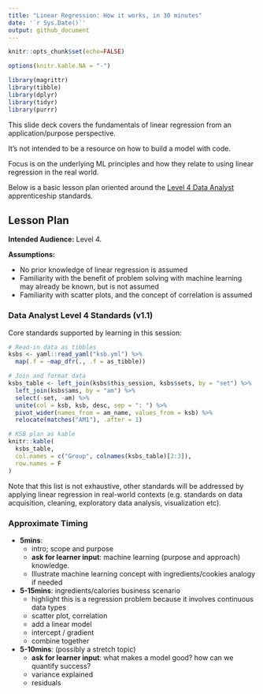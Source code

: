 ```yaml
---
title: "Linear Regression: How it works, in 30 minutes"
date: '`r Sys.Date()`'
output: github_document
---
```


```r
knitr::opts_chunk$set(echo=FALSE)

options(knitr.kable.NA = "-")
```

```r
library(magrittr)
library(tibble)
library(dplyr)
library(tidyr)
library(purrr)
```
This slide deck covers the fundamentals of linear regression from an 
application/purpose perspective. 

It's not intended to be a resource on how to build a model with code. 

Focus is on the underlying ML principles and how they relate to using linear 
regression in the real world.

Below is a basic lesson plan oriented around the [Level 4 Data Analyst](https://www.instituteforapprenticeships.org/apprenticeship-standards/data-analyst/)
apprenticeship standards.

## Lesson Plan

**Intended Audience:** Level 4. 

**Assumptions:**

  - No prior knowledge of linear regression is assumed
  - Familiarity with the benefit of problem solving with machine learning may 
    already be known, but is not assumed
  - Familiarity with scatter plots, and the concept of correlation is assumed

### Data Analyst Level 4 Standards (v1.1)

Core standards supported by learning in this session:

```r
# Read-in data as tibbles
ksbs <- yaml::read_yaml("ksb.yml") %>% 
  map(.f = ~map_dfr(., .f = as_tibble))

# Join and format data
ksbs_table <- left_join(ksbs$this_session, ksbs$sets, by = "set") %>% 
  left_join(ksbs$ams, by = "am") %>% 
  select(-set, -am) %>% 
  unite(col = ksb, ksb, desc, sep = ": ") %>% 
  pivot_wider(names_from = am_name, values_from = ksb) %>% 
  relocate(matches("AM1"), .after = 1)
```

```r
# KSB plan as kable
knitr::kable(
  ksbs_table,
  col.names = c("Group", colnames(ksbs_table)[2:3]),
  row.names = F
)
```

Note that this list is not exhaustive, other standards will be addressed by
applying linear regression in real-world contexts (e.g. standards on 
data acquisition, cleaning, exploratory data analysis, visualization etc).

### Approximate Timing

- **5mins**: 
    - intro; scope and purpose
    - **ask for learner input**: machine learning (purpose and approach) 
      knowledge. 
    - Illustrate machine learning concept with ingredients/cookies analogy if
      needed
- **5-15mins**: ingredients/calories business scenario
    - highlight this is a regression problem because it involves continuous data 
      types
    - scatter plot, correlation
    - add a linear model
    - intercept / gradient
    - combine together
- **5-10mins**: (possibly a stretch topic)
    - **ask for learner input**: what makes a model good? how can we quantify 
      success?
    - variance explained
    - residuals
    
